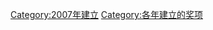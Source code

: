 {{cat topic in year| topic=建立的奖项|year=2007}}
[[Category:2007年建立|Category:2007年建立]]
[[Category:各年建立的奖项|Category:各年建立的奖项]]